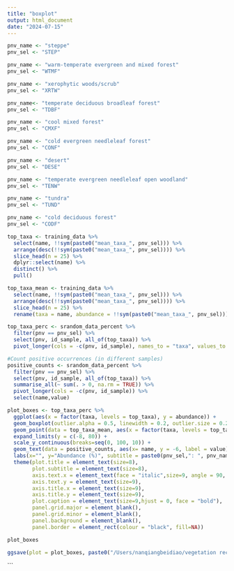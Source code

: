 ```yaml
---
title: "boxplot"
output: html_document
date: "2024-07-15"
---
```



```r
pnv_name <- "steppe"
pnv_sel <- "STEP"

pnv_name <- "warm-temperate evergreen and mixed forest"
pnv_sel <- "WTMF"

pnv_name <- "xerophytic woods/scrub"
pnv_sel <- "XRTW"

pnv_name<- "temperate deciduous broadleaf forest"
pnv_sel <- "TDBF"

pnv_name <- "cool mixed forest"
pnv_sel <- "CMXF"

pnv_name <- "cold evergreen needleleaf forest"
pnv_sel <- "CONF"

pnv_name <- "desert"
pnv_sel <- "DESE"

pnv_name <- "temperate evergreen needleleaf open woodland"
pnv_sel <- "TENW"

pnv_name <- "tundra"
pnv_sel <- "TUND"

pnv_name <- "cold deciduous forest"
pnv_sel <- "CODF"
```


```r
top_taxa <- training_data %>%
  select(name, !!sym(paste0("mean_taxa_", pnv_sel))) %>%
  arrange(desc(!!sym(paste0("mean_taxa_", pnv_sel)))) %>%
  slice_head(n = 25) %>%
  dplyr::select(name) %>% 
  distinct() %>%
  pull()

top_taxa_mean <- training_data %>%
  select(name, !!sym(paste0("mean_taxa_", pnv_sel))) %>%
  arrange(desc(!!sym(paste0("mean_taxa_", pnv_sel)))) %>%
  slice_head(n = 25) %>%
  rename(taxa = name, abundance = !!sym(paste0("mean_taxa_", pnv_sel)))

top_taxa_perc <- srandom_data_percent %>% 
  filter(pnv == pnv_sel) %>%
  select(pnv, id_sample, all_of(top_taxa)) %>%
  pivot_longer(cols = -c(pnv, id_sample), names_to = "taxa", values_to = "abundance")

#Count positive occurrences (in different samples)
positive_counts <- srandom_data_percent %>% 
  filter(pnv == pnv_sel) %>%
  select(pnv, id_sample, all_of(top_taxa)) %>%
  summarise_all(~ sum(. > 0, na.rm = TRUE)) %>% 
  pivot_longer(cols = -c(pnv, id_sample)) %>%
  select(name,value)

plot_boxes <- top_taxa_perc %>%  
  ggplot(aes(x = factor(taxa, levels = top_taxa), y = abundance)) + 
  geom_boxplot(outlier.alpha = 0.5, linewidth = 0.2, outlier.size = 0.2) +
  geom_point(data = top_taxa_mean, aes(x = factor(taxa, levels = top_taxa), y = abundance), color = "deepskyblue", size = 0.5) +
  expand_limits(y = c(-8, 80)) +
  scale_y_continuous(breaks=seq(0, 100, 10)) +
  geom_text(data = positive_counts, aes(x= name, y = -6, label = value), size=1.8, angle = 60, colour="dodgerblue4") +
  labs(x="", y="Abundance (%)", subtitle = paste0(pnv_sel,": ", pnv_name, sep="")) +
  theme(plot.title = element_text(size=8),
        plot.subtitle = element_text(size=8),
        axis.text.x = element_text(face = "italic",size=9, angle = 90, hjust = 1, vjust = 0.3),
        axis.text.y = element_text(size=9),
        axis.title.x = element_text(size=9),
        axis.title.y = element_text(size=9),
        plot.caption = element_text(size=9,hjust = 0, face = "bold"),
        panel.grid.major = element_blank(),
        panel.grid.minor = element_blank(),
        panel.background = element_blank(),
        panel.border = element_rect(colour = "black", fill=NA))

plot_boxes

ggsave(plot = plot_boxes, paste0("/Users/nanqiangbeidiao/vegetation reconstruction/saved documents/boxplot_",pnv_sel,".png",sep=""), units = "cm", height = 8, width = 10)
```


```